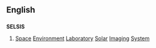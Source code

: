 ==English==

==={{initialism}}===
'''SELSIS'''

# [[space|Space]] [[environment|Environment]] [[laboratory|Laboratory]] [[solar|Solar]] [[imaging|Imaging]] [[system|System]]